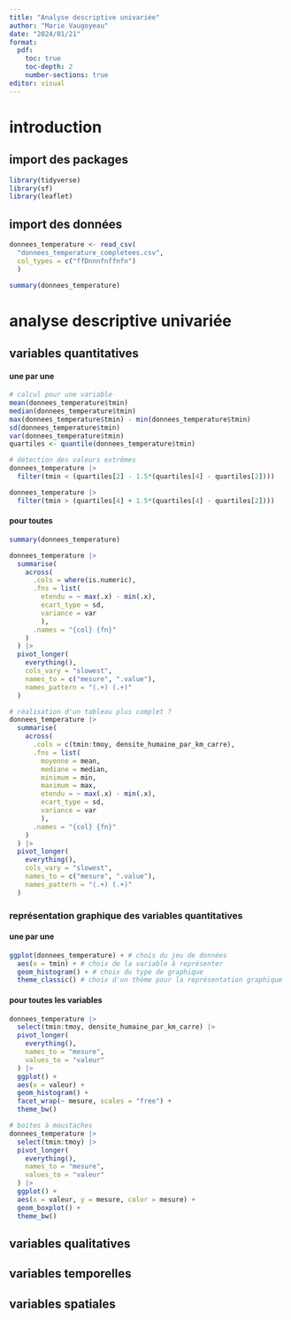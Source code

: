 ```yaml
---
title: "Analyse descriptive univariée"
author: "Marie Vaugoyeau"
date: "2024/01/21"
format: 
  pdf:
    toc: true
    toc-depth: 2
    number-sections: true
editor: visual
---
```


# introduction  
## import des packages  
```r
library(tidyverse)
library(sf)
library(leaflet)
```

## import des données 
```r

donnees_temperature <- read_csv(
  "donnees_temperature_completees.csv",
  col_types = c("ffDnnnfnffnfn")
  )

summary(donnees_temperature)
```

# analyse descriptive univariée
## variables quantitatives  
#### une par une

```r
# calcul pour une variable
mean(donnees_temperature$tmin)
median(donnees_temperature$tmin)
max(donnees_temperature$tmin) - min(donnees_temperature$tmin)
sd(donnees_temperature$tmin)
var(donnees_temperature$tmin)
quartiles <- quantile(donnees_temperature$tmin)

# détection des valeurs extrêmes
donnees_temperature |> 
  filter(tmin < (quartiles[2] - 1.5*(quartiles[4] - quartiles[2])))

donnees_temperature |> 
  filter(tmin > (quartiles[4] + 1.5*(quartiles[4] - quartiles[2])))

```

#### pour toutes

```r
summary(donnees_temperature)

donnees_temperature |> 
  summarise(
    across(
      .cols = where(is.numeric),
      .fns = list(
        etendu = ~ max(.x) - min(.x), 
        ecart_type = sd,
        variance = var
        ),
      .names = "{col} {fn}"
    )
  ) |> 
  pivot_longer(
    everything(),
    cols_vary = "slowest",
    names_to = c("mesure", ".value"),
    names_pattern = "(.+) (.+)"
  )

# réalisation d'un tableau plus complet ?
donnees_temperature |> 
  summarise(
    across(
      .cols = c(tmin:tmoy, densite_humaine_par_km_carre),
      .fns = list(
        moyenne = mean,
        mediane = median,
        minimum = min,
        maximum = max,
        etendu = ~ max(.x) - min(.x), 
        ecart_type = sd,
        variance = var
        ),
      .names = "{col} {fn}"
    )
  ) |> 
  pivot_longer(
    everything(),
    cols_vary = "slowest",
    names_to = c("mesure", ".value"),
    names_pattern = "(.+) (.+)"
  )

```

### représentation graphique des variables quantitatives

#### une par une

```r
ggplot(donnees_temperature) + # chois du jeu de données
  aes(x = tmin) + # choix de la variable à représenter
  geom_histogram() + # choix du type de graphique
  theme_classic() # choix d'un thème pour la représentation graphique

```

#### pour toutes les variables

```r
donnees_temperature |> 
  select(tmin:tmoy, densite_humaine_par_km_carre) |> 
  pivot_longer(
    everything(),
    names_to = "mesure",
    values_to = "valeur"
  ) |> 
  ggplot() +
  aes(x = valeur) +
  geom_histogram() +
  facet_wrap(~ mesure, scales = "free") +
  theme_bw()

# boites à moustaches
donnees_temperature |> 
  select(tmin:tmoy) |> 
  pivot_longer(
    everything(),
    names_to = "mesure",
    values_to = "valeur"
  ) |> 
  ggplot() +
  aes(x = valeur, y = mesure, color = mesure) +
  geom_boxplot() +
  theme_bw()

```


## variables qualitatives  

## variables temporelles    

## variables spatiales

